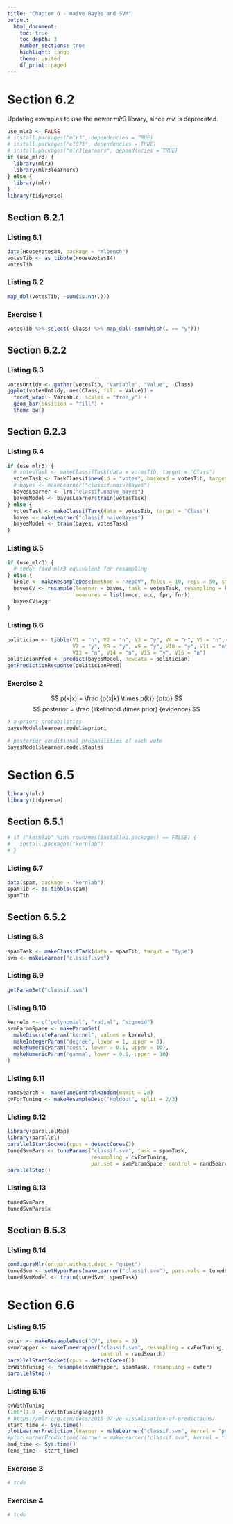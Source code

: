 ```yaml
---
title: "Chapter 6 - naive Bayes and SVM"
output:
  html_document:
    toc: true
    toc_depth: 3
    number_sections: true
    highlight: tango
    theme: united
    df_print: paged
---
```


# Section 6.2

Updating examples to use the newer _mlr3_ library, since _mlr_ is deprecated.

```r
use_mlr3 <- FALSE
# install.packages("mlr3", dependencies = TRUE)
# install.packages("e1071", dependencies = TRUE)
# install.packages("mlr3learners", dependencies = TRUE)
if (use_mlr3) {
  library(mlr3)
  library(mlr3learners)
} else {
  library(mlr)
}
library(tidyverse)
```
## Section 6.2.1

### Listing 6.1
```r
data(HouseVotes84, package = "mlbench")
votesTib <- as_tibble(HouseVotes84)
votesTib
```
### Listing 6.2
```r
map_dbl(votesTib, ~sum(is.na(.)))
```
### Exercise 1
```r
votesTib %>% select(-Class) %>% map_dbl(~sum(which(. == "y")))
```
## Section 6.2.2

### Listing 6.3
```r
votesUntidy <- gather(votesTib, "Variable", "Value", -Class)
ggplot(votesUntidy, aes(Class, fill = Value)) +
  facet_wrap(~ Variable, scales = "free_y") +
  geom_bar(position = "fill") +
  theme_bw()
```
## Section 6.2.3

### Listing 6.4
```r
if (use_mlr3) {
  # votesTask <- makeClassifTask(data = votesTib, target = "Class")
  votesTask <- TaskClassif$new(id = "votes", backend = votesTib, target = "Class")
  # bayes <- makeLearner("classif.naiveBayes")
  bayesLearner <- lrn("classif.naive_bayes")
  bayesModel <- bayesLearner$train(votesTask)
} else {
  votesTask <- makeClassifTask(data = votesTib, target = "Class")
  bayes <- makeLearner("classif.naiveBayes")
  bayesModel <- train(bayes, votesTask)
}
```
### Listing 6.5
```r
if (use_mlr3) {
  # todo: find mlr3 equivalent for resampling
} else {
  kFold <- makeResampleDesc(method = "RepCV", folds = 10, reps = 50, stratify = TRUE)
  bayesCV <- resample(learner = bayes, task = votesTask, resampling = kFold,
                      measures = list(mmce, acc, fpr, fnr))
  bayesCV$aggr
}
```
### Listing 6.6
```r
politician <- tibble(V1 = "n", V2 = "n", V3 = "y", V4 = "n", V5 = "n", V6 = "y",
                     V7 = "y", V8 = "y", V9 = "y", V10 = "y", V11 = "n", V12 = "y",
                     V13 = "n", V14 = "n", V15 = "y", V16 = "n")
politicianPred <- predict(bayesModel, newdata = politician)
getPredictionResponse(politicianPred)
```
### Exercise 2
$$ p(k|x) = \frac {p(x|k) \times p(k)} {p(x)} $$
$$ posterior = \frac {likelihood \times prior} {evidence} $$
```r
# a-priori probabilities
bayesModel$learner.model$apriori

# posterior conditional probabilities of each vote
bayesModel$learner.model$tables
```
# Section 6.5
```r
library(mlr)
library(tidyverse)
```
## Section 6.5.1
```r
# if ("kernlab" %in% rownames(installed.packages) == FALSE) {
#   install.packages("kernlab")
# }
```
### Listing 6.7
```r
data(spam, package = "kernlab")
spamTib <- as_tibble(spam)
spamTib
```

## Section 6.5.2

### Listing 6.8
```r
spamTask <- makeClassifTask(data = spamTib, target = "type")
svm <- makeLearner("classif.svm")
```
### Listing 6.9
```r
getParamSet("classif.svm")
```

### Listing 6.10
```r
kernels <- c("polynomial", "radial", "sigmoid")
svmParamSpace <- makeParamSet(
  makeDiscreteParam("kernel", values = kernels),
  makeIntegerParam("degree", lower = 1, upper = 3),
  makeNumericParam("cost", lower = 0.1, upper = 10),
  makeNumericParam("gamma", lower = 0.1, upper = 10)
)
```
### Listing 6.11
```r
randSearch <- makeTuneControlRandom(maxit = 20)
cvForTuning <- makeResampleDesc("Holdout", split = 2/3)
```

### Listing 6.12
```r
library(parallelMap)
library(parallel)
parallelStartSocket(cpus = detectCores())
tunedSvmPars <- tuneParams("classif.svm", task = spamTask,
                           resampling = cvForTuning,
                           par.set = svmParamSpace, control = randSearch)
parallelStop()
```
### Listing 6.13
```r
tunedSvmPars
tunedSvmPars$x
```
## Section 6.5.3

### Listing 6.14
```r
configureMlr(on.par.without.desc = "quiet")
tunedSvm <- setHyperPars(makeLearner("classif.svm"), pars.vals = tunedSvmPars$x)
tunedSvmModel <- train(tunedSvm, spamTask)
```

# Section 6.6

### Listing 6.15
```r
outer <- makeResampleDesc("CV", iters = 3)
svmWrapper <- makeTuneWrapper("classif.svm", resampling = cvForTuning, par.set = svmParamSpace,
                              control = randSearch)
parallelStartSocket(cpus = detectCores())
cvWithTuning <- resample(svmWrapper, spamTask, resampling = outer)
parallelStop()
```

### Listing 6.16
```r
cvWithTuning
(100*(1.0 - cvWithTuning$aggr))
# https://mlr-org.com/docs/2015-07-28-visualisation-of-predictions/
start_time <- Sys.time()
plotLearnerPrediction(learner = makeLearner("classif.svm", kernel = "polynomial"), task = spamTask)
#plotLearnerPrediction(learner = makeLearner("classif.svm", kernel = "linear"), task = spamTask, features = c("receive", "credit"))
end_time <- Sys.time()
(end_time - start_time)
```
### Exercise 3
```r
# todo
```
### Exercise 4
```r
# todo
```
